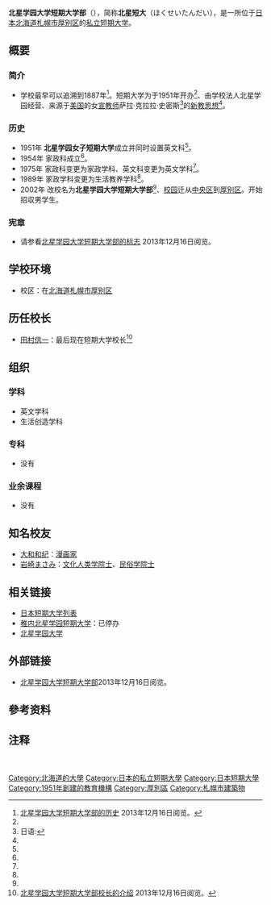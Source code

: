 {{大学(日本) 
| 国=日本
| 大学名=北星学园大学短期大学部
| ふりがな=ほくせいがくえんだいがくたんきだいがくぶ
| 英称=Hokusei Gakuen University Junior College
| 画像=Hokusei Gakuen University Junior College 20040928.jpg|280px|thumb|right| 
| 图像大小=
| 画像説明=北星学园大学短期大学部[[校园|校园]]
| 大学设置年=1951年
| 创立年=1887年
| 学校种別=私立
| 设置者=学校法人北星学园
| 本部所在地=[[北海道|北海道]][[札幌市|札幌市]][[厚别区|厚别区]]大谷地西2-3-1
| キャンパス={{JPN}}<br />[[北海道|北海道]][[札幌市|札幌市]][[厚别区|厚别区]]
| 学部=英文学科<br>生活创造学科　
| 研究科=
| 大学の略称=北星短大
| 网站=http://www.hokusei.ac.jp/cn/junior_college/
}}
{{Portal|大學|Nuvola apps file-manager.png}}
'''北星学园大学短期大学部'''（{{jpn|j=北星学園大学短期大学部|hg=ほくせいがくえんだいがくたんきだいがくぶ|rm=Hokusei Gakuen Daigaku Tanki Daigakubu|f=t}}），简称'''北星短大'''（ほくせいたんだい），是一所位于[[日本|日本]][[北海道|北海道]][[札幌市|札幌市]][[厚别区|厚别区]]的[[私立大學|私立]][[短期大学|短期大学]]。

== 概要 ==
=== 简介 ===
* 学校最早可以追溯到1887年<ref name="短期大学的历史">[http://www.hokusei.ac.jp/cn/about/history.html 北星学园大学短期大学部的历史] {{Wayback|url=http://www.hokusei.ac.jp/cn/about/history.html |date=20131216004343 }}{{zh}}2013年12月16日阅览。</ref>。短期大学为于1951年开办<ref name="短期大学的历史"/>、由学校法人北星学园经营、来源于[[美国|美国]]的女[[宣教师|宣教师]]萨拉·克拉拉·史密斯<ref group="注" name="克拉拉·史密斯">日语:{{lang|ja|サラ・クララ・スミス}}</ref>的[[新教|新教]][[思想|思想]]<ref name="短期大学的历史"/>。
=== 历史 ===
* 1951年 '''北星学园女子短期大学'''成立并同时设置英文科<ref name="短期大学的历史"/>。
* 1954年 家政科成立<ref name="短期大学的历史"/>。
* 1975年 家政科变更为家政学科、英文科变更为英文学科<ref name="短期大学的历史"/>。
* 1989年 家政学科变更为生活教养学科<ref name="短期大学的历史"/>。
* 2002年 改校名为'''北星学园大学短期大学部'''<ref name="短期大学的历史"/>、[[校园|校园]]迁从[[中央區_(札幌市)|中央区]]到[[厚别区|厚别区]]。开始招収男学生。
=== 宪章 ===
* 请参看[http://www.hokusei.ac.jp/cn/junior_college/index.html 北星学园大学短期大学部的标志]{{Wayback|url=http://www.hokusei.ac.jp/cn/junior_college/index.html |date=20131216004345 }} {{zh}} 2013年12月16日阅览。
<!--=== 教育与研究===
==== 博雅教育====
**短期大学部**
==== 诺贝尔奖====
**
==== 与国内外的比较 ====
**-->

== 学校环境==
* 校区：在[[北海道|北海道]][[札幌市|札幌市]][[厚别区|厚别区]]
== 历任校长 ==
<!--* [[**|**]]：第一代短期大学校长<ref name="全国学校総覧">请参看**年度『{{link-ja||全国学校総覧}}』**页（**年、于**年5月1日）{{ja}}</ref>。-->
* [[田村信一|田村信一]]：最后现在短期大学校长<ref name="短期大学校长">[http://www.hokusei.ac.jp/information/executive.html 北星学园大学短期大学部校长的介绍] {{Wayback|url=http://www.hokusei.ac.jp/information/executive.html |date=20131216004338 }}{{ja}}2013年12月16日阅览。</ref>
<!--== 著名人和有关人员 ==
* [[**|**]]：教员、[[访问学人|访问学人]]-->
== 组织 ==
=== 学科 ===
* 英文学科
* 生活创造学科
=== 专科 ===
* 没有
=== 业余课程 ===
* 没有
<!--=== 附属学校 ===
* 
=== 附属机关 ===
* -->
== 知名校友 ==
* [[大和和纪|大和和纪]]：[[漫画家|漫画家]]
* [[岩崎まさみ|岩崎まさみ]]：[[文化人类学|文化人类学]][[院士|院士]]、[[民俗学|民俗学]][[院士|院士]]
== 相关链接 ==
* [[日本短期大学列表|日本短期大学列表]]
* [[稚内北星学园短期大学|稚内北星学园短期大学]]：已停办
* [[北星学园大学|北星学园大学]]
== 外部链接 ==
{{commons category|Hokusei Gakuen University Junior College}}
* [http://www.hokusei.ac.jp/cn/junior_college/ 北星学园大学短期大学部]{{Wayback|url=http://www.hokusei.ac.jp/cn/junior_college/ |date=20131216004340 }}{{zh}}2013年12月16日阅览。
== 參考资料 ==
{{reflist}}
== 注释 ==
{{reflist|group="注"}}　

[[Category:北海道的大學|Category:北海道的大學]]
[[Category:日本的私立短期大學|Category:日本的私立短期大學]]
[[Category:日本短期大學|Category:日本短期大學]]
[[Category:1951年創建的教育機構|Category:1951年創建的教育機構]]
[[Category:厚別區|Category:厚別區]]
[[Category:札幌市建築物|Category:札幌市建築物]]